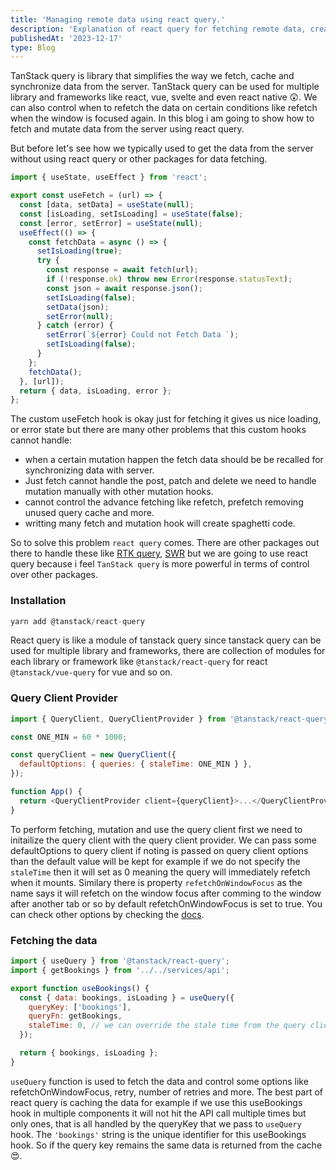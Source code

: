```yaml
---
title: 'Managing remote data using react query.'
description: 'Explanation of react query for fetching remote data, creating mutation, optimization and writing clean react query code.'
publishedAt: '2023-12-17'
type: Blog
---
```


TanStack query is library that simplifies the way we fetch, cache and synchronize data from the server. TanStack query can be used
for multiple library and frameworks like react, vue, svelte and even react native 😲. We can also control when to refetch the data on certain conditions
like refetch when the window is focused again. In this blog i am going to show how to fetch and mutate data from the server using react query.

But before let's see how we typically used to get the data from the server without using react query or other packages for data fetching.

```js
import { useState, useEffect } from 'react';

export const useFetch = (url) => {
  const [data, setData] = useState(null);
  const [isLoading, setIsLoading] = useState(false);
  const [error, setError] = useState(null);
  useEffect(() => {
    const fetchData = async () => {
      setIsLoading(true);
      try {
        const response = await fetch(url);
        if (!response.ok) throw new Error(response.statusText);
        const json = await response.json();
        setIsLoading(false);
        setData(json);
        setError(null);
      } catch (error) {
        setError(`${error} Could not Fetch Data `);
        setIsLoading(false);
      }
    };
    fetchData();
  }, [url]);
  return { data, isLoading, error };
};
```

The custom useFetch hook is okay just for fetching it gives us nice loading, or error state
but there are many other problems that this custom hooks cannot handle:

- when a certain mutation happen the fetch data should be be recalled for synchronizing data with server.
- Just fetch cannot handle the post, patch and delete we need to handle mutation manually with other mutation hooks.
- cannot control the advance fetching like refetch, prefetch removing unused query cache and more.
- writting many fetch and mutation hook will create spaghetti code.

So to solve this problem `react query` comes. There are other packages out there to handle these like [RTK query](https://redux-toolkit.js.org/rtk-query/overview),
[SWR](https://swr.vercel.app/docs/getting-started) but we are going to use react query because i feel `TanStack query` is more powerful in
terms of control over other packages.

### Installation

```js
yarn add @tanstack/react-query
```

React query is like a module of tanstack query since tanstack query can be used for multiple library and frameworks, there are collection of modules for
each library or framework like `@tanstack/react-query` for react `@tanstack/vue-query` for vue and so on.

### Query Client Provider

```js
import { QueryClient, QueryClientProvider } from '@tanstack/react-query';

const ONE_MIN = 60 * 1000;

const queryClient = new QueryClient({
  defaultOptions: { queries: { staleTime: ONE_MIN } },
});

function App() {
  return <QueryClientProvider client={queryClient}>...</QueryClientProvider>;
}
```

To perform fetching, mutation and use the query client first we need to initailize the query client
with the query client provider. We can pass some defaultOptions to query client if noting is passed on query client options than the default value will
be kept for example if we do not specify the `staleTime` then it will set as 0 meaning the query will immediately
refetch when it mounts. Similary there is property `refetchOnWindowFocus` as the name says it will refetch on the window focus after comming to the window after another
tab or so by default refetchOnWindowFocus is set to true. You can check other options by checking the [docs](https://tanstack.com/query/v4/docs/reference/QueryClient).

### Fetching the data

```js
import { useQuery } from '@tanstack/react-query';
import { getBookings } from '../../services/api';

export function useBookings() {
  const { data: bookings, isLoading } = useQuery({
    queryKey: ['bookings'],
    queryFn: getBookings,
    staleTime: 0, // we can override the stale time from the query client.
  });

  return { bookings, isLoading };
}
```

`useQuery` function is used to fetch the data and control some options like refetchOnWindowFocus, retry, number of retries and more.
The best part of react query is caching the data for example if we use this useBookings hook in multiple components it will not
hit the API call multiple times but only ones, that is all handled by the queryKey that we pass to `useQuery` hook. The `'bookings'`
string is the unique identifier for this useBookings hook. So if the query key remains the same data is returned from the cache 😍.
